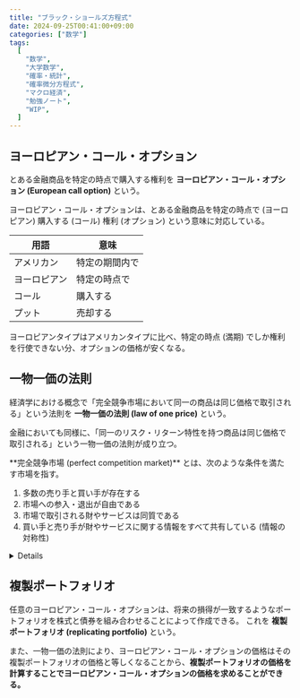 ```yaml
---
title: "ブラック・ショールズ方程式"
date: 2024-09-25T00:41:00+09:00
categories: ["数学"]
tags:
  [
    "数学",
    "大学数学",
    "確率・統計",
    "確率微分方程式",
    "マクロ経済",
    "勉強ノート",
    "WIP",
  ]
---
```



## ヨーロピアン・コール・オプション

とある金融商品を特定の時点で購入する権利を **ヨーロピアン・コール・オプション (European call option)** という。

<Hint level="info">
  ヨーロピアン・コール・オプションは、とある金融商品を特定の時点で
  (ヨーロピアン) 購入する (コール) 権利 (オプション) という意味に対応している。

| 用語         | 意味           |
| ------------ | -------------- |
| アメリカン   | 特定の期間内で |
| ヨーロピアン | 特定の時点で   |
| コール       | 購入する       |
| プット       | 売却する       |

ヨーロピアンタイプはアメリカンタイプに比べ、特定の時点 (満期) でしか権利を行使できない分、オプションの価格が安くなる。

</Hint>

## 一物一価の法則

経済学における概念で「完全競争市場において同一の商品は同じ価格で取引される」という法則を **一物一価の法則 (law of one price)** という。

金融においても同様に、「同一のリスク・リターン特性を持つ商品は同じ価格で取引される」という一物一価の法則が成り立つ。

<Hint level="info">
  **完全競争市場 (perfect competition market)** とは、次のような条件を満たす市場を指す。

1. 多数の売り手と買い手が存在する
1. 市場への参入・退出が自由である
1. 市場で取引される財やサービスは同質である
1. 買い手と売り手が財やサービスに関する情報をすべて共有している (情報の対称性)

</Hint>

<Details title="完全競争市場における一物一価の法則の証明 (注: 厳密でない)">
商品 $A$ と商品 $B$ は同一の商品であるとする。

$$
\begin{aligned}
P_A &= \text{商品} \, A \, \text{の価格} \\
P_B &= \text{商品} \, B \, \text{の価格} \\
C &= \text{市場間の取引コスト (輸送費など)} \\
\end{aligned}
$$

1. もし $P_A > P_B + C$ とすると、$A$ を売り、$B$ を買うことで $C$ の利益が得られる。(これを **裁定取引 (arbitrage)** という)
   これにより商品 $A$ の価格が下がり、商品 $B$ の価格が上がる。
1. 逆に $P_A < P_B - C$ とすると、$A$ を買い、$B$ を売ることで $C$ の利益が得られる。
   これにより商品 $A$ の価格が上がり、商品 $B$ の価格が下がる。
1. 均衡状態では $|P_A - P_B| \leq C$ となる。

以上より $|P_A - P_B| \leq C$ に収束することが分かる。

更に取引コストが無視できるほど小さい場合、つまり $C \approx 0$ のとき、$P_A \approx P_B$ となる。

</Details>

## 複製ポートフォリオ

任意のヨーロピアン・コール・オプションは、将来の損得が一致するようなポートフォリオを株式と債券を組み合わせることによって作成できる。
これを **複製ポートフォリオ (replicating portfolio)** という。

また、一物一価の法則により、ヨーロピアン・コール・オプションの価格はその複製ポートフォリオの価格と等しくなることから、**複製ポートフォリオの価格を計算することでヨーロピアン・コール・オプションの価格を求めることができる。**

